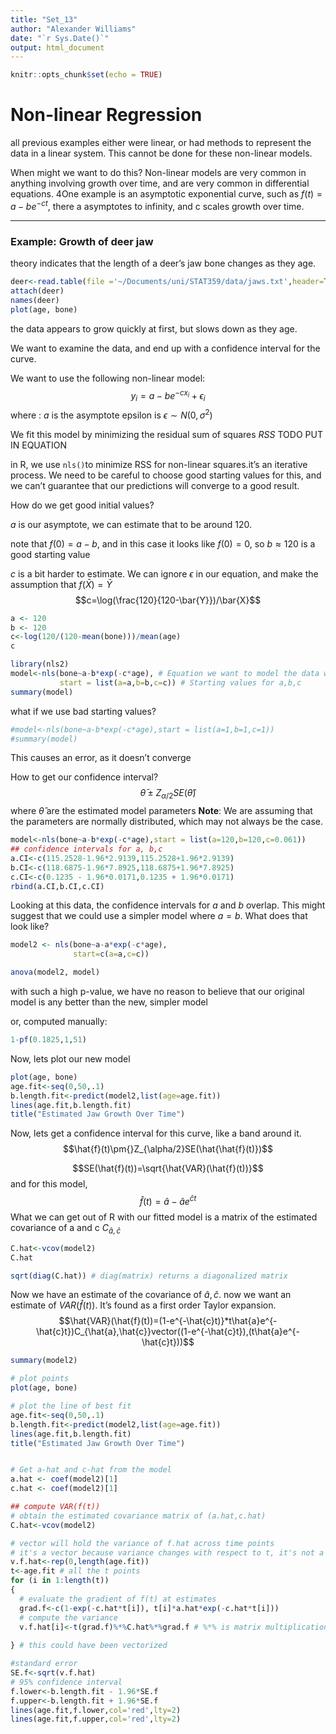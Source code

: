 ```yaml
---
title: "Set_13"
author: "Alexander Williams"
date: "`r Sys.Date()`"
output: html_document
---
```


```r
knitr::opts_chunk$set(echo = TRUE)
```

# Non-linear Regression

all previous examples either were linear, or had methods to represent the data in a linear system. This cannot be done for these non-linear models.

When might we want to do this? Non-linear models are very common in anything involving growth over time, and are very common in differential equations.
4One example is an asymptotic exponential curve, such as $f(t)=a-be^{-ct}$, there a asymptotes to infinity, and c scales growth over time.

___

### Example: Growth of deer jaw

theory indicates that the length of a deer's jaw bone changes as they age.

```r
deer<-read.table(file ='~/Documents/uni/STAT359/data/jaws.txt',header=TRUE,sep="")
attach(deer)
names(deer)
plot(age, bone)
```

the data appears to grow quickly at first, but slows down as they age.

We want to examine the data, and end up with a confidence interval for the curve.

We want to use the following non-linear model:
$$y_i=a-be^{-cx_i}+\epsilon_i$$
where :
$a$ is the asymptote
epsilon is $\epsilon\sim{}N(0,\sigma^2)$

We fit this model by minimizing the residual sum of squares $RSS$
TODO PUT IN EQUATION


in R, we use `nls()`to minimize RSS for non-linear squares.it's an iterative process. We need to be careful to choose good starting values for this, and we can't guarantee that our predictions will converge to a good result.

How do we get good initial values?

$a$ is our asymptote, we can estimate that to be around 120.
 
note that $f(0)=a-b$, and in this case it looks like $f(0)=0$, so $b\approx120$ is a good starting value

$c$ is a bit harder to estimate. We can ignore $\epsilon$ in our equation, and make the assumption that $f(\bar{X})=\bar{Y}$
$$c=\log(\frac{120}{120-\bar{Y}})/\bar{X}$$

```r
a <- 120
b <- 120
c<-log(120/(120-mean(bone)))/mean(age)
c

library(nls2)
model<-nls(bone~a-b*exp(-c*age), # Equation we want to model the data with
           start = list(a=a,b=b,c=c)) # Starting values for a,b,c
summary(model)
```

what if we use bad starting values?

```r
#model<-nls(bone~a-b*exp(-c*age),start = list(a=1,b=1,c=1))
#summary(model)
```
This causes an error, as it doesn't converge

How to get our confidence interval?
$$\bar{\theta}\pm{}Z_{\alpha/2}SE(\hat{\theta})$$
where $\hat{\theta}$ are the estimated model parameters
**Note**: We are assuming that the parameters are normally distributed, which may not always be the case. 

```r
model<-nls(bone~a-b*exp(-c*age),start = list(a=120,b=120,c=0.061))
## confidence intervals for a, b,c
a.CI<-c(115.2528-1.96*2.9139,115.2528+1.96*2.9139)
b.CI<-c(118.6875-1.96*7.8925,118.6875+1.96*7.8925)
c.CI<-c(0.1235 - 1.96*0.0171,0.1235 + 1.96*0.0171)
rbind(a.CI,b.CI,c.CI)
```

Looking at this data, the confidence intervals for $a$ and $b$ overlap. This might suggest that we could use a simpler model where $a=b$. What does that look like?
```r
model2 <- nls(bone~a-a*exp(-c*age),
              start=c(a=a,c=c))

anova(model2, model)
```
with such a high p-value, we have no reason to believe that our original model is any better than the new, simpler model

or, computed manually:
```r
1-pf(0.1825,1,51)
```

Now, lets plot our new model

```r
plot(age, bone)
age.fit<-seq(0,50,.1)
b.length.fit<-predict(model2,list(age=age.fit))
lines(age.fit,b.length.fit)
title("Estimated Jaw Growth Over Time")
```
Now, lets get a confidence interval for this curve, like a band around it. 
$$\hat{f}(t)\pm{}Z_{\alpha/2}SE(\hat{\hat{f}(t)})$$

$$SE(\hat{f}(t))=\sqrt{\hat{VAR}(\hat{f}(t))}$$
and for this model,
$$\hat{f}(t)=\hat{a}-\hat{a}e^{\hat{c}t}$$
What we can get out of R with our fitted model is a matrix of the estimated covariance of a and c $C_{\hat{a},\hat{c}}$

```r
C.hat<-vcov(model2)
C.hat

sqrt(diag(C.hat)) # diag(matrix) returns a diagonalized matrix
```

Now we have an estimate of the covariance of $\hat{a},\hat{c}$. now we want an estimate of $VAR(\hat{f}(t))$. It's found as a first order Taylor expansion.
$$\hat{VAR}(\hat{f}(t))=(1-e^{-\hat{c}t)}*t\hat{a}e^{-\hat{c}t})C_{\hat{a},\hat{c}}vector((1-e^{-\hat{c}t}),(t\hat{a}e^{-\hat{c}t}))$$
```r
summary(model2)

# plot points
plot(age, bone)

# plot the line of best fit
age.fit<-seq(0,50,.1)
b.length.fit<-predict(model2,list(age=age.fit))
lines(age.fit,b.length.fit)
title("Estimated Jaw Growth Over Time")


# Get a-hat and c-hat from the model
a.hat <- coef(model2)[1]
c.hat <- coef(model2)[1]

## compute VAR(f(t))
# obtain the estimated covariance matrix of (a.hat,c.hat)
C.hat<-vcov(model2)

# vector will hold the variance of f.hat across time points
# it's a vector because variance changes with respect to t, it's not a consistent value
v.f.hat<-rep(0,length(age.fit))
t<-age.fit # all the t points
for (i in 1:length(t))
{
  # evaluate the gradient of f(t) at estimates
  grad.f<-c(1-exp(-c.hat*t[i]), t[i]*a.hat*exp(-c.hat*t[i]))
  # compute the variance
  v.f.hat[i]<-t(grad.f)%*%C.hat%*%grad.f # %*% is matrix multiplication
  
} # this could have been vectorized

#standard error
SE.f<-sqrt(v.f.hat)
# 95% confidence interval
f.lower<-b.length.fit - 1.96*SE.f
f.upper<-b.length.fit + 1.96*SE.f
lines(age.fit,f.lower,col='red',lty=2)
lines(age.fit,f.upper,col='red',lty=2)
```




